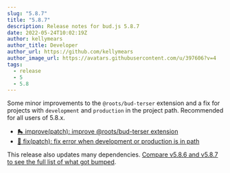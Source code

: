 ```yaml
---
slug: "5.8.7"
title: "5.8.7"
description: Release notes for bud.js 5.8.7
date: 2022-05-24T10:02:19Z
author: kellymears
author_title: Developer
author_url: https://github.com/kellymears
author_image_url: https://avatars.githubusercontent.com/u/397606?v=4
tags:
  - release
  - 5
  - 5.8
---
```


<!--This file is generated-->

Some minor improvements to the `@roots/bud-terser` extension and a fix for projects with `development` and `production` in the project path. Recommended for all users of 5.8.x.

<!--truncate-->


- [🛼 improve(patch): improve @roots/bud-terser extension](https://github.com/roots/bud/pull/1431)
- [🐛 fix(patch): fix error when development or production is in path](https://github.com/roots/bud/pull/1432)

This release also updates many dependencies. [Compare v5.8.6 and v5.8.7 to see the full list of what got bumped](https://github.com/roots/bud/compare/v5.8.6...v5.8.7).